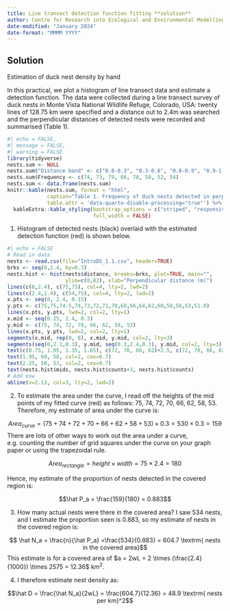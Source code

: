 ```yaml
---
title: Line transect detection function fitting **solution**
author: Centre for Research into Ecological and Environmental Modelling <br> **University of St Andrews**
date-modified: "January 2024"
date-format: "MMMM YYYY"
---
```


:::{.callout-tip}
# Solution

Estimation of duck nest density by hand
:::

In this practical, we plot a histogram of line transect data and estimate a detection function. The data were collected during a line transect survey of duck nests in Monte Vista National Wildlife Refuge, Colorado, USA: twenty lines of 128.75 km were specified and a distance out to 2.4m was searched and the perpendicular distances of detected nests were recorded and summarised (Table 1). 

```r
#| echo = FALSE,
#| message = FALSE,
#| warning = FALSE
library(tidyverse)
nests.sum <- NULL
nests.sum$"Distance band" <- c("0.0-0.3", "0.3-0.6", "0.6-0.9", "0.9-1.2", "1.2-1.5", "1.5-1.8", "1.8-2.1", "2.1-2.4")
nests.sum$Frequency <- c(74, 73, 79, 66, 78, 58, 52, 54)
nests.sum <- data.frame(nests.sum)
knitr::kable(nests.sum, format = "html",
             caption="Table 1. Frequency of duck nests detected in perpendicular distance bands (metres)",
             table.attr = 'data-quarto-disable-processing="true"') %>%
  kableExtra::kable_styling(bootstrap_options = c("striped", "responsive"),
                            full_width = FALSE)
```


1. Histogram of detected nests (black) overlaid with the estimated detection function (red) is shown below.

```r
#| echo = FALSE
# Read in data
nests <- read.csv(file="IntroDS_1.1.csv", header=TRUE)
brks <- seq(0,2.4, by=0.3)
nests.hist <- hist(nests$distance, breaks=brks, plot=TRUE, main="", 
                   ylim=c(0,82), xlab="Perpendicular distance (m)")
lines(c(0,2.4), c(75,75), col=4, lty=2, lwd=2)
lines(c(2.4,2.4), c(54,75), col=4, lty=2, lwd=2)
x.pts <- seq(0, 2.4, 0.15)
y.pts <- c(75,75,74.5,74,73,72,71,70,68,66,64,62,60,58,56,53,51.0)
lines(x.pts, y.pts, lwd=2, col=2, lty=1)
x.mid <- seq(0.15, 2.4, 0.3)
y.mid <- c(75, 74, 72, 70, 66, 62, 58, 53)
lines(x.pts, y.pts, lwd=2, col=2, lty=1)
segments(x.mid, rep(0, 8), x.mid, y.mid, col=2, lty=3)
segments(seq(0,2.1,0.3), y.mid, seq(0.3,2.4,0.3), y.mid, col=2, lty=3)
text(c(0.75, 1.05, 1.35, 1.65), c(72, 70, 66, 62)+2.5, c(72, 70, 66, 62), col=2, cex=0.7)
text(1.95, 60, 58, col=2, cex=0.7)
text(2.25, 50, 53, col=2, cex=0.7)
text(nests.hist$mids, nests.hist$counts+3, nests.hist$counts)
# Add esw
abline(v=2.13, col=3, lty=2, lwd=2)

```

2. To estimate the area under the curve, I read off the heights of the mid points of my fitted curve (red) as follows: 75, 74, 72, 70, 66, 62, 58, 53. Therefore, my estimate of area under the curve is:

$$ Area_{curve} = (75+74+72+70+66+62+58+53) \times 0.3 = 530 \times 0.3 = 159 $$
There are lots of other ways to work out the area under a curve, e.g. counting the number of grid squares under the curve on your graph paper or using the trapezoidal rule.

$$Area_{rectangle} = height \times width = 75 \times 2.4 = 180$$

Hence, my estimate of the proportion of nests detected in the covered region is: 

$$\hat P_a = \frac{159}{180} = 0.883$$

3. How many actual nests were there in the covered area? I saw 534 nests, and I estimate the proportion seen is 0.883, so my estimate of nests in the covered region is: 

$$ \hat N_a = \frac{n}{\hat P_a} =\frac{534}{0.883} = 604.7 \textrm{ nests in the covered area}$$
This estimate is for a covered area of $a = 2wL = 2 \times (\frac{2.4}{1000}) \times 2575 = 12.36$ km$^2$. 

4. I therefore estimate nest density as: 

$$\hat D = \frac{\hat N_a}{2wL} = \frac{604.7}{12.36} = 48.9 \textrm{ nests per km}^2$$

<!--
5. The green vertical dashed line shows my estimated effective strip half-width of 2.13 metres; I estimate that the area below my curve to the right of 2.13 is the same as the area above the curve to the left of 2.13. 

6. Using this estimate of the effective strip half-width, the effective area covered is estimated as $2\mu L = 2 \times \frac{2.13}{1000} \times 2575 = 10.97$ km$^2$. Therefore,   

$$\hat{D} = \frac{n}{2\hat \mu L} = \frac{534}{10.97} = 48.7 \textrm{ nests per km}^2$$ 

7. For my curve to represent the pdf $f(x)$, I need to rescale such that the area under the curve is 1.0. Since I estimated the area under my curve to be 159, I can rescale by dividing all the numbers on the $y$-axis by 159. The intercept, $f(0)$ is therefore $75/159 = 0.472$.

Substituting this into the formula gives a density estimate of: 

$$\hat{D} = \frac{n \hat f(0)}{2L} = \frac{534 \times (0.472 \times 1000)}{2 \times 2575} = \frac{252048}{5750} = 48.9 \textrm{ nests per km}^2$$

(Note, I had to multiply $f(0)$ by 1,000 to convert from m$^{-1}$ to km$^{-1}$.)

Another way to estimate $f(0)$ is $f(0)=1/\mu$: using this method I'd get the same density estimate as in Part 5.

-->
